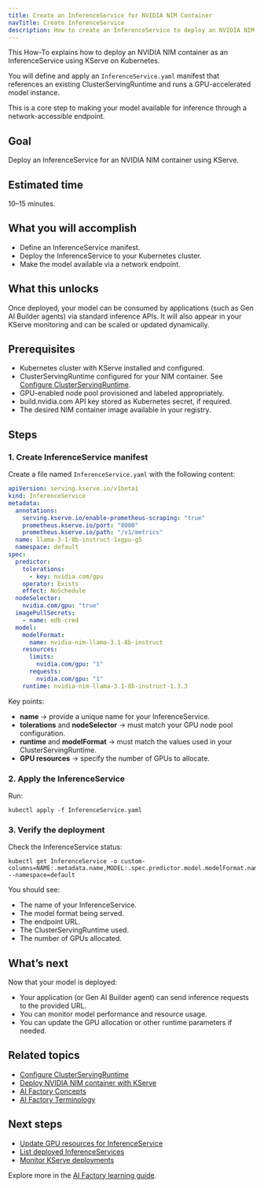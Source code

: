 ```yaml
---
title: Create an InferenceService for NVIDIA NIM Container
navTitle: Create InferenceService
description: How to create an InferenceService to deploy an NVIDIA NIM container with KServe on Kubernetes.
---
```


This How-To explains how to deploy an NVIDIA NIM container as an InferenceService using KServe on Kubernetes.

You will define and apply an `InferenceService.yaml` manifest that references an existing ClusterServingRuntime and runs a GPU-accelerated model instance.

This is a core step to making your model available for inference through a network-accessible endpoint.

## Goal

Deploy an InferenceService for an NVIDIA NIM container using KServe.

## Estimated time

10–15 minutes.

## What you will accomplish

-   Define an InferenceService manifest.
-   Deploy the InferenceService to your Kubernetes cluster.
-   Make the model available via a network endpoint.

## What this unlocks

Once deployed, your model can be consumed by applications (such as Gen AI Builder agents) via standard inference APIs.
It will also appear in your KServe monitoring and can be scaled or updated dynamically.

## Prerequisites

-   Kubernetes cluster with KServe installed and configured.
-   ClusterServingRuntime configured for your NIM container.
    See [Configure ClusterServingRuntime](configure-servingruntime/).
-   GPU-enabled node pool provisioned and labeled appropriately.
-   build.nvidia.com API key stored as Kubernetes secret, if required.
-   The desired NIM container image available in your registry.

## Steps

### 1. Create InferenceService manifest

Create a file named `InferenceService.yaml` with the following content:

```yaml
apiVersion: serving.kserve.io/v1beta1
kind: InferenceService
metadata:
  annotations:
    serving.kserve.io/enable-prometheus-scraping: "true"
    prometheus.kserve.io/port: "8000"
    prometheus.kserve.io/path: "/v1/metrics"
  name: llama-3-1-8b-instruct-1xgpu-g5
  namespace: default
spec:
  predictor:
    tolerations:
      - key: nvidia.com/gpu
    operator: Exists
    effect: NoSchedule
  nodeSelector:
    nvidia.com/gpu: "true"
  imagePullSecrets:
    - name: edb-cred
  model:
    modelFormat:
      name: nvidia-nim-llama-3.1-8b-instruct
    resources:
      limits:
        nvidia.com/gpu: "1"
      requests:
        nvidia.com/gpu: "1"
    runtime: nvidia-nim-llama-3.1-8b-instruct-1.3.3
```

Key points:

-   **name** → provide a unique name for your InferenceService.
-   **tolerations** and **nodeSelector** → must match your GPU node pool configuration.
-   **runtime** and **modelFormat** → must match the values used in your ClusterServingRuntime.
-   **GPU resources** → specify the number of GPUs to allocate.

### 2. Apply the InferenceService

Run:

```shell
kubectl apply -f InferenceService.yaml
```

### 3. Verify the deployment

Check the InferenceService status:

```shell
kubectl get InferenceService -o custom-columns=NAME:.metadata.name,MODEL:.spec.predictor.model.modelFormat.name,URL:.status.address.url,RUNTIME:.spec.predictor.model.runtime,GPUs:.spec.predictor.model.resources.limits.nvidia\\.com/gpu --namespace=default
```

You should see:

-   The name of your InferenceService.
-   The model format being served.
-   The endpoint URL.
-   The ClusterServingRuntime used.
-   The number of GPUs allocated.

## What’s next

Now that your model is deployed:

-   Your application (or Gen AI Builder agent) can send inference requests to the provided URL.
-   You can monitor model performance and resource usage.
-   You can update the GPU allocation or other runtime parameters if needed.

## Related topics

-   [Configure ClusterServingRuntime](configure-servingruntime/)
-   [Deploy NVIDIA NIM container with KServe](./deploy-nim-container)
-   [AI Factory Concepts](/edb-postgres-ai/1.2/ai-factory/learn/explained/ai-factory-concepts/)
-   [AI Factory Terminology](/edb-postgres-ai/1.2/ai-factory/learn/explained/terminology/)

## Next steps

-   [Update GPU resources for InferenceService](./update-gpu-resources)
-   [List deployed InferenceServices](monitor-inferenceservice/)
-   [Monitor KServe deployments](#)

Explore more in the [AI Factory learning guide](/edb-postgres-ai/1.2/ai-factory/learn/).
